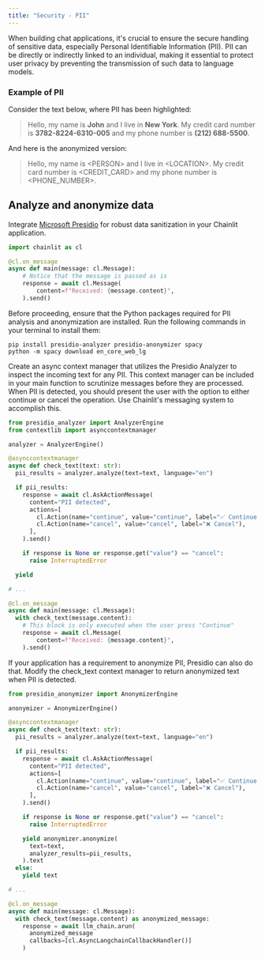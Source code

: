 ```yaml
---
title: "Security - PII"
---
```


When building chat applications, it's crucial to ensure the secure handling of sensitive data, especially Personal Identifiable Information (PII). PII can be directly or indirectly linked to an individual, making it essential to protect user privacy by preventing the transmission of such data to language models.

### Example of PII

Consider the text below, where PII has been highlighted:

> Hello, my name is **John** and I live in **New York**.
> My credit card number is **3782-8224-6310-005** and my phone number is **(212) 688-5500**.

And here is the anonymized version:

> Hello, my name is \<PERSON\> and I live in \<LOCATION\>. My credit card number is \<CREDIT_CARD\> and my phone number is \<PHONE_NUMBER\>.

## Analyze and anonymize data

Integrate [Microsoft Presidio](https://microsoft.github.io/presidio/) for robust data sanitization in your Chainlit application.

```python Code Example
import chainlit as cl

@cl.on_message
async def main(message: cl.Message):
    # Notice that the message is passed as is
    response = await cl.Message(
        content=f"Received: {message.content}",
    ).send()
```

Before proceeding, ensure that the Python packages required for PII analysis and anonymization are installed. Run the following commands in your terminal to install them:

```shell
pip install presidio-analyzer presidio-anonymizer spacy
python -m spacy download en_core_web_lg
```

Create an async context manager that utilizes the Presidio Analyzer to inspect the incoming text for any PII. This context manager can be included in your main function to scrutinize messages before they are processed.
When PII is detected, you should present the user with the option to either continue or cancel the operation. Use Chainlit's messaging system to accomplish this.

```python Code Example
from presidio_analyzer import AnalyzerEngine
from contextlib import asynccontextmanager

analyzer = AnalyzerEngine()

@asynccontextmanager
async def check_text(text: str):
  pii_results = analyzer.analyze(text=text, language="en")

  if pii_results:
    response = await cl.AskActionMessage(
      content="PII detected",
      actions=[
        cl.Action(name="continue", value="continue", label="✅ Continue"),
        cl.Action(name="cancel", value="cancel", label="❌ Cancel"),
      ],
    ).send()

    if response is None or response.get("value") == "cancel":
      raise InterruptedError

  yield

# ...

@cl.on_message
async def main(message: cl.Message):
  with check_text(message.content):
    # This block is only executed when the user press "Continue"
    response = await cl.Message(
        content=f"Received: {message.content}",
    ).send()
```

If your application has a requirement to anonymize PII, Presidio can also do that. Modify the check_text context manager to return anonymized text when PII is detected.

```python Code Example
from presidio_anonymizer import AnonymizerEngine

anonymizer = AnonymizerEngine()

@asynccontextmanager
async def check_text(text: str):
  pii_results = analyzer.analyze(text=text, language="en")

  if pii_results:
    response = await cl.AskActionMessage(
      content="PII detected",
      actions=[
        cl.Action(name="continue", value="continue", label="✅ Continue"),
        cl.Action(name="cancel", value="cancel", label="❌ Cancel"),
      ],
    ).send()

    if response is None or response.get("value") == "cancel":
      raise InterruptedError

    yield anonymizer.anonymize(
      text=text,
      analyzer_results=pii_results,
    ).text
  else:
    yield text

# ...

@cl.on_message
async def main(message: cl.Message):
  with check_text(message.content) as anonymized_message:
    response = await llm_chain.arun(
      anonymized_message
      callbacks=[cl.AsyncLangchainCallbackHandler()]
    )
```
